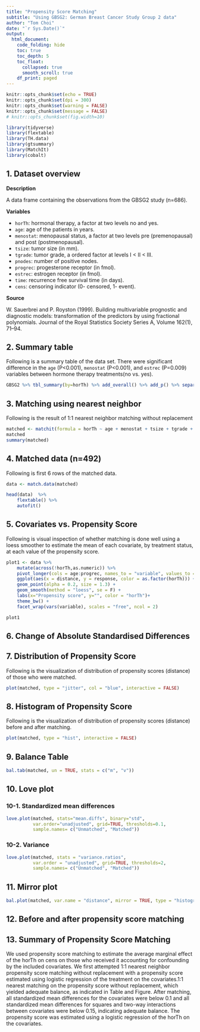 ```yaml
---
title: "Propensity Score Matching"
subtitle: "Using GBSG2: German Breast Cancer Study Group 2 data"
author: "Tom Choi"
date: "`r Sys.Date()`"
output: 
  html_document: 
    code_folding: hide
    toc: true
    toc_depth: 5
    toc_float: 
      collapsed: true
      smooth_scroll: true
    df_print: paged
---
```


```r
knitr::opts_chunk$set(echo = TRUE)
knitr::opts_chunk$set(dpi = 300)
knitr::opts_chunk$set(warning = FALSE)
knitr::opts_chunk$set(message = FALSE)
# knitr::opts_chunk$set(fig.width=10)

```

```r
library(tidyverse)
library(flextable)
library(TH.data)
library(gtsummary)
library(MatchIt)
library(cobalt)


```


## 1. Dataset overview


**Description** 

A data frame containing the observations from the GBSG2 study (n=686).

**Variables**

* `horTh`: hormonal therapy, a factor at two levels no and yes.
* `age`: age of the patients in years.
* `menostat`: menopausal status, a factor at two levels pre (premenopausal) and post (postmenopausal).
* `tsize`: tumor size (in mm).
* `tgrade`: tumor grade, a ordered factor at levels I < II < III.
* `pnodes`: number of positive nodes.
* `progrec`: progesterone receptor (in fmol).
* `estrec`: estrogen receptor (in fmol).
* `time`: recurrence free survival time (in days).
* `cens`: censoring indicator (0- censored, 1- event).

**Source**

W. Sauerbrei and P. Royston (1999). Building multivariable prognostic and diagnostic models: transformation of the predictors by using fractional polynomials. Journal of the Royal Statistics Society Series A, Volume 162(1), 71–94.


## 2. Summary table

Following is a summary table of the data set. There were significant difference in the `age` (P<0.001), `menostat` (P<0.001), and `estrec` (P=0.009) variables between hormone therapy treatments(no vs. yes).

```r

GBSG2 %>% tbl_summary(by=horTh) %>% add_overall() %>% add_p() %>% separate_p_footnotes()

```


## 3. Matching using nearest neighbor 


Following is the result of 1:1 nearest neighbor matching without replacement

```r

matched <- matchit(formula = horTh ~ age + menostat + tsize + tgrade + pnodes + progrec + estrec, data = GBSG2)
matched
summary(matched)

```


## 4. Matched data (n=492)

Following is first 6 rows of the matched data.

```r

data <- match.data(matched)

head(data)  %>%
    flextable() %>%
    autofit()

```

## 5. Covariates vs. Propensity Score

Following is visual inspection of whether matching is done well using a loess smoother to estimate the mean of each covariate, by treatment status, at each value of the propensity score.

```r

plot1 <- data %>%
    mutate(across(!horTh,as.numeric)) %>%
    pivot_longer(cols = age:progrec, names_to = "variable", values_to = "response") %>%
    ggplot(aes(x = distance, y = response, color = as.factor(horTh))) +
    geom_point(alpha = 0.2, size = 1.3) +
    geom_smooth(method = "loess", se = F) +
    labs(x="Propensity score", y="", color = "horTh")+
    theme_bw() +
    facet_wrap(vars(variable), scales = "free", ncol = 2)

plot1

```


## 6. Change of Absolute Standardised Differences


## 7. Distribution of Propensity Score

Following is the visualization of distribution of propensity scores (distance) of those who were matched.


```r

plot(matched, type = "jitter", col = "blue", interactive = FALSE)

```


## 8. Histogram of Propensity Score

Following is the visualization of distribution of propensity scores (distance) before and after matching.

```r

plot(matched, type = "hist", interactive = FALSE)

```


## 9. Balance Table

```r

bal.tab(matched, un = TRUE, stats = c("m", "v"))

```


## 10. Love plot

### 10-1. Standardized mean differences

```r

love.plot(matched, stats="mean.diffs", binary="std", 
          var.order="unadjusted", grid=TRUE, thresholds=0.1,
          sample.names= c("Unmatched", "Matched"))

```

### 10-2. Variance

```r

love.plot(matched, stats = "variance.ratios", 
          var.order = "unadjusted", grid=TRUE, thresholds=2, 
          sample.names= c("Unmatched", "Matched"))

```


## 11. Mirror plot


```r

bal.plot(matched, var.name = "distance", mirror = TRUE, type = "histogram", which = "both")

```


## 12. Before and after propensity score matching


## 13. Summary of Propensity Score Matching

We used propensity score matching to estimate the average marginal effect of the horTh on cens on those who received it accounting for confounding by the included covariates. We first attempted 1:1 nearest neighbor propensity score matching without replacement with a propensity score estimated using logistic regression of the treatment on the covariates.1:1 nearest matching on the propensity score without replacement, which yielded adequate balance, as indicated in Table and Figure. After matching, all standardized mean differences for the covariates were below 0.1 and all standardized mean differences for squares and two-way interactions between covariates were below 0.15, indicating adequate balance. The propensity score was estimated using a logistic regression of the horTh on the covariates.

